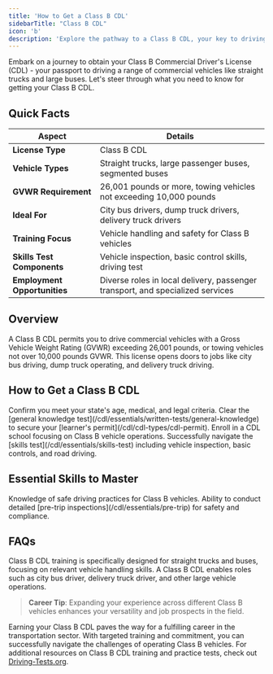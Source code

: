 ```yaml
---
title: 'How to Get a Class B CDL'
sidebarTitle: "Class B CDL"
icon: 'b'
description: 'Explore the pathway to a Class B CDL, your key to driving straight trucks, large buses, and more. Ideal for local delivery and transport services.'
---
```

<Snippet file="andrei.mdx" />
Embark on a journey to obtain your Class B Commercial Driver's License (CDL) - your passport to driving a range of commercial vehicles like straight trucks and large buses. Let's steer through what you need to know for getting your Class B CDL.

<Snippet file="class-b-diagram.mdx" />

## Quick Facts

| **Aspect** | **Details** |
|------------|-------------|
| **License Type** | Class B CDL |
| **Vehicle Types** | Straight trucks, large passenger buses, segmented buses |
| **GVWR Requirement** | 26,001 pounds or more, towing vehicles not exceeding 10,000 pounds |
| **Ideal For** | City bus drivers, dump truck drivers, delivery truck drivers |
| **Training Focus** | Vehicle handling and safety for Class B vehicles |
| **Skills Test Components** | Vehicle inspection, basic control skills, driving test |
| **Employment Opportunities** | Diverse roles in local delivery, passenger transport, and specialized services |

## Overview

<AccordionGroup>
  <Accordion title="Understanding Class B CDL">
    A Class B CDL permits you to drive commercial vehicles with a Gross Vehicle Weight Rating (GVWR) exceeding 26,001 pounds, or towing vehicles not over 10,000 pounds GVWR.
  </Accordion>

  <Accordion title="Diverse Career Opportunities">
    This license opens doors to jobs like city bus driving, dump truck operating, and delivery truck driving.
  </Accordion>
</AccordionGroup>

## How to Get a Class B CDL

<Steps>
  <Step title="Check Your Eligibility">
    Confirm you meet your state's age, medical, and legal criteria.
  </Step>

  <Step title="Acquire the Learner's Permit">
    Clear the [general knowledge test](/cdl/essentials/written-tests/general-knowledge) to secure your [learner's permit](/cdl/cdl-types/cdl-permit).
  </Step>

  <Step title="Engage in Specialized Training">
    Enroll in a CDL school focusing on Class B vehicle operations.
  </Step>

  <Step title="Master the Skills Test">
    Successfully navigate the [skills test](/cdl/essentials/skills-test) including vehicle inspection, basic controls, and road driving.
  </Step>
</Steps>

## Essential Skills to Master

<CardGroup cols={2}>
  <Card title="Proficient Vehicle Handling" icon="truck">
    Knowledge of safe driving practices for Class B vehicles.
  </Card>

  <Card title="Expert Vehicle Inspection" icon="magnifying-glass">
    Ability to conduct detailed [pre-trip inspections](/cdl/essentials/pre-trip) for safety and compliance.
  </Card>
</CardGroup>

## FAQs

<AccordionGroup>
  <Accordion title="Training Differences Between Class A and B">
    Class B CDL training is specifically designed for straight trucks and buses, focusing on relevant vehicle handling skills.
  </Accordion>

  <Accordion title="Career Paths">
    A Class B CDL enables roles such as city bus driver, delivery truck driver, and other large vehicle operations.
  </Accordion>
</AccordionGroup>

> **Career Tip**: Expanding your experience across different Class B vehicles enhances your versatility and job prospects in the field.


Earning your Class B CDL paves the way for a fulfilling career in the transportation sector. With targeted training and commitment, you can successfully navigate the challenges of operating Class B vehicles. For additional resources on Class B CDL training and practice tests, check out [Driving-Tests.org](https://driving-tests.org).

<Snippet file="cdl-premium.mdx" />

